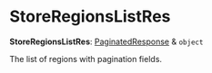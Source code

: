 
# StoreRegionsListRes

 **StoreRegionsListRes**: [PaginatedResponse](medusa.PaginatedResponse-1.mdx) & `object`

The list of regions with pagination fields.
